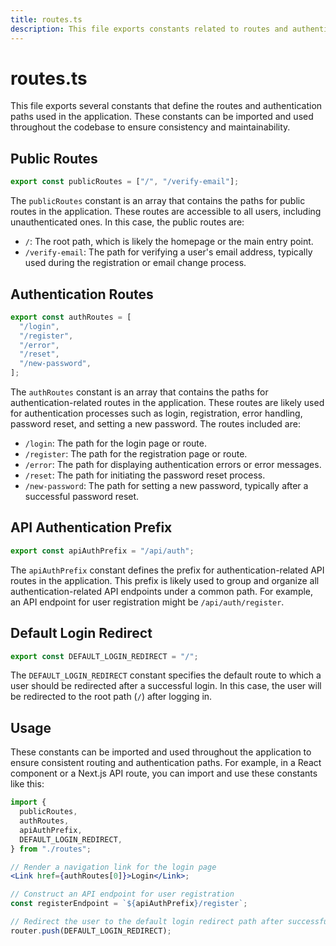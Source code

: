 ```yaml
---
title: routes.ts
description: This file exports constants related to routes and authentication paths in the application.
---
```


# routes.ts

This file exports several constants that define the routes and authentication paths used in the application. These constants can be imported and used throughout the codebase to ensure consistency and maintainability.

## Public Routes

```typescript
export const publicRoutes = ["/", "/verify-email"];
```


The `publicRoutes` constant is an array that contains the paths for public routes in the application. These routes are accessible to all users, including unauthenticated ones. In this case, the public routes are:

- `/`: The root path, which is likely the homepage or the main entry point.
- `/verify-email`: The path for verifying a user's email address, typically used during the registration or email change process.

## Authentication Routes

```typescript
export const authRoutes = [
  "/login",
  "/register",
  "/error",
  "/reset",
  "/new-password",
];
```

The `authRoutes` constant is an array that contains the paths for authentication-related routes in the application. These routes are likely used for authentication processes such as login, registration, error handling, password reset, and setting a new password. The routes included are:

- `/login`: The path for the login page or route.
- `/register`: The path for the registration page or route.
- `/error`: The path for displaying authentication errors or error messages.
- `/reset`: The path for initiating the password reset process.
- `/new-password`: The path for setting a new password, typically after a successful password reset.

## API Authentication Prefix

```typescript
export const apiAuthPrefix = "/api/auth";
```

The `apiAuthPrefix` constant defines the prefix for authentication-related API routes in the application. This prefix is likely used to group and organize all authentication-related API endpoints under a common path. For example, an API endpoint for user registration might be `/api/auth/register`.

## Default Login Redirect

```typescript
export const DEFAULT_LOGIN_REDIRECT = "/";
```

The `DEFAULT_LOGIN_REDIRECT` constant specifies the default route to which a user should be redirected after a successful login. In this case, the user will be redirected to the root path (`/`) after logging in.

## Usage

These constants can be imported and used throughout the application to ensure consistent routing and authentication paths. For example, in a React component or a Next.js API route, you can import and use these constants like this:

```jsx
import {
  publicRoutes,
  authRoutes,
  apiAuthPrefix,
  DEFAULT_LOGIN_REDIRECT,
} from "./routes";

// Render a navigation link for the login page
<Link href={authRoutes[0]}>Login</Link>;

// Construct an API endpoint for user registration
const registerEndpoint = `${apiAuthPrefix}/register`;

// Redirect the user to the default login redirect path after successful authentication
router.push(DEFAULT_LOGIN_REDIRECT);
```

